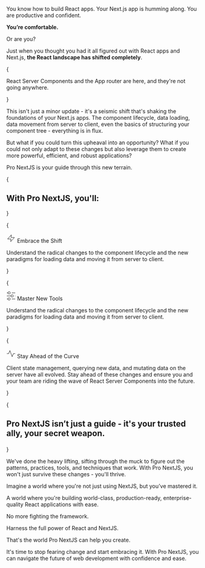 
You know how to build React apps. Your Next.js app is humming along. You are productive and confident.

**You’re comfortable.**

Or are you?

Just when you thought you had it all figured out with React apps and Next.js, **the React landscape has shifted completely**.

{<p className="text-center sm:py-10 py-6 text-2xl font-normal max-w-lg mx-auto text-gray-800"><Balancer>React Server Components and the App router are here, and they're not going anywhere.</Balancer></p>}

This isn't just a minor update - it's a seismic shift that's shaking the foundations of your Next.js apps. The component lifecycle, data loading, data movement from server to client, even the basics of structuring your component tree - everything is in flux.

But what if you could turn this upheaval into an opportunity? What if you could not only adapt to these changes but also leverage them to create more powerful, efficient, and robust applications?

Pro NextJS is your guide through this new terrain.

{<h2 className="sm:pt-10 pt-2 text-center sm:text-4xl text-2xl font-medium text-inherit">With Pro NextJS, you'll:</h2>}

{

<div className="not-prose rounded border bg-card p-8">
  <p className="inline-flex items-center gap-3 font-semibold">
    <svg
      xmlns="http://www.w3.org/2000/svg"
      width="24"
      height="24"
      fill="none"
      viewBox="0 0 24 24"
    >
      <g clipPath="url(#a)">
        <path
          stroke="currentColor"
          strokeLinecap="square"
          strokeMiterlimit="10"
          strokeWidth="2"
          d="M13 3 3 14h9l-1 7 10-11h-9l1-7Z"
        />
      </g>
    </svg>
    Embrace the Shift
  </p>
  <p className="pt-4 text-gray-600">
    Understand the radical changes to the component lifecycle and the new
    paradigms for loading data and moving it from server to client.
  </p>
</div>

}

{

<div className="not-prose mt-3 rounded border bg-card p-8">
  <p className="inline-flex items-center gap-3 font-semibold">
    <svg
      xmlns="http://www.w3.org/2000/svg"
      width="24"
      height="24"
      fill="none"
      viewBox="0 0 24 24"
    >
      <g clipPath="url(#a)">
        <path
          stroke="currentColor"
          strokeLinecap="square"
          strokeMiterlimit="10"
          strokeWidth="2"
          d="M14 4h9M1 4h3m18 8h1M1 12h11m2 8h9M1 20h3M7 7a3 3 0 1 0 0-6 3 3 0 0 0 0 6Zm8 8a3 3 0 1 0 0-6 3 3 0 0 0 0 6Zm-8 8a3 3 0 1 0 0-6 3 3 0 0 0 0 6Z"
        />
      </g>
    </svg>
    Master New Tools
  </p>
  <p className="pt-4 text-gray-600">
    Understand the radical changes to the component lifecycle and the new
    paradigms for loading data and moving it from server to client.
  </p>
</div>
}

{

<div className="not-prose mt-3 rounded border bg-card p-8">
  <p className="inline-flex items-center gap-3 font-semibold">
    <svg
      width="24"
      height="24"
      viewBox="0 0 24 24"
      fill="none"
      xmlns="http://www.w3.org/2000/svg"
    >
      <path
        d="M1 12H6L9 4L15 20L18 12H23"
        stroke="currentColor"
        strokeWidth="2"
        strokeMiterlimit="10"
        strokeLinecap="square"
      />
    </svg>
    Stay Ahead of the Curve
  </p>
  <p className="pt-4 text-gray-600">
    Client state management, querying new data, and mutating data on the server
    have all evolved. Stay ahead of these changes and ensure you and your team
    are riding the wave of React Server Components into the future.
  </p>
</div>
}

{<h2 className="pb-6 pt-2 text-center text-gray-800 font-medium max-w-xl sm:text-3xl text-2xl">
Pro NextJS isn’t just a guide - it's your trusted ally, your secret weapon.

</h2>}

We've done the heavy lifting, sifting through the muck to figure out the patterns, practices, tools, and techniques that work. With Pro NextJS, you won't just survive these changes - you'll thrive.

Imagine a world where you're not just using NextJS, but you’ve mastered it.

A world where you're building world-class, production-ready, enterprise-quality React applications with ease.

No more fighting the framework.

Harness the full power of React and NextJS.

That's the world Pro NextJS can help you create.

It's time to stop fearing change and start embracing it. With Pro NextJS, you can navigate the future of web development with confidence and ease.
